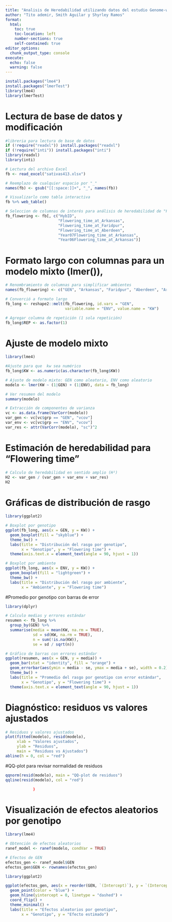 ```yaml
---
title: "Analisis de Heredabilidad utilizando datos del estudio Genome-wide association mapping reveals a rich genetic architecture of complex traits in Oryza sativa"
author: "Tito ademir, Smith Aguilar y Shyrley Ramos"
format:
  html:
    toc: true
    toc-location: left
    number-sections: true
    self-contained: true
editor_options: 
  chunk_output_type: console
execute:
  echo: false
  warning: false
---
```


```r
install.packages("lme4")
install.packages("lmerTest")
library(lme4)
library(lmerTest)
```


# Lectura de base de datos y modificación


```r
#libreria para lectura de base de datos
if (!require("readxl")) install.packages("readxl")
if (!require("inti")) install.packages("inti")
library(readxl)
library(inti)

# Lectura del archivo Excel
fb <- read_excel("sativas413.xlsx")

# Reemplazo de cualquier espacio por "_"
names(fb) <- gsub("[[:space:]]+", "_", names(fb))

# Visualizarlo como tabla interactiva
fb %>% web_table()

# Seleccion de columnas de interés para análisis de heredabilidad de "Flowering time"
fb_flowering <- fb[, c("HybID",
                       "Flowering_time_at_Arkansas",
                       "Flowering_time_at_Faridpur",
                       "Flowering_time_at_Aberdeen",
                       "Year07Flowering_time_at_Arkansas",
                       "Year06Flowering_time_at_Arkansas")]

```


# Formato largo con columnas para un modelo mixto (lmer()),


```r
# Renombramiento de columnas para simplificar ambientes
names(fb_flowering) <- c("GEN", "Arkansas", "Faridpur", "Aberdeen", "Arkansas_2007", "Arkansas_2006")

# Converció a formato largo
fb_long <- reshape2::melt(fb_flowering, id.vars = "GEN", 
                          variable.name = "ENV", value.name = "KW")

# Agregar columna de repetición (1 sola repetición)
fb_long$REP <- as.factor(1)

```


# Ajuste de modelo mixto 


```r

library(lme4)             

#Ajuste para que  kw sea numérico
fb_long$KW <- as.numeric(as.character(fb_long$KW))

# Ajuste de modelo mixto: GEN como aleatorio, ENV como aleatorio
modelo <- lmer(KW ~ (1|GEN) + (1|ENV), data = fb_long)

# Ver resumen del modelo
summary(modelo)

# Extracción de componentes de varianza
vc <- as.data.frame(VarCorr(modelo))
var_gen <- vc[vc$grp == "GEN", "vcov"]
var_env <- vc[vc$grp == "ENV", "vcov"]
var_res <- attr(VarCorr(modelo), "sc")^2

```


# Estimación de heredabilidad para "Flowering time"


```r

# Calculo de heredabilidad en sentido amplio (H²)
H2 <- var_gen / (var_gen + var_env + var_res)
H2

```


# Gráficas de distribución de rasgo


```r

library(ggplot2)

# Boxplot por genotipo
ggplot(fb_long, aes(x = GEN, y = KW)) +
  geom_boxplot(fill = "skyblue") +
  theme_bw() +
  labs(title = "Distribución del rasgo por genotipo",
       x = "Genotipo", y = "Flowering time") +
  theme(axis.text.x = element_text(angle = 90, hjust = 1))

# Boxplot por ambiente
ggplot(fb_long, aes(x = ENV, y = KW)) +
  geom_boxplot(fill = "lightgreen") +
  theme_bw() +
  labs(title = "Distribución del rasgo por ambiente",
       x = "Ambiente", y = "Flowering time")

```

#Promedio por genotipo con barras de error

```r
library(dplyr)

# Calculo medias y errores estándar
resumen <- fb_long %>%
  group_by(GEN) %>%
  summarise(media = mean(KW, na.rm = TRUE),
            sd = sd(KW, na.rm = TRUE),
            n = sum(!is.na(KW)),
            se = sd / sqrt(n))

# Gráfico de barras con errores estándar
ggplot(resumen, aes(x = GEN, y = media)) +
  geom_bar(stat = "identity", fill = "orange") +
  geom_errorbar(aes(ymin = media - se, ymax = media + se), width = 0.2) +
  theme_bw() +
  labs(title = "Promedio del rasgo por genotipo con error estándar",
       x = "Genotipo", y = "Flowering time") +
  theme(axis.text.x = element_text(angle = 90, hjust = 1))

```


# Diagnóstico: residuos vs valores ajustados


```r
# Residuos y valores ajustados
plot(fitted(modelo), resid(modelo),
     xlab = "Valores ajustados",
     ylab = "Residuos",
     main = "Residuos vs Ajustados")
abline(h = 0, col = "red")

```


#QQ-plot para revisar normalidad de residuos


```r
qqnorm(resid(modelo), main = "QQ-plot de residuos")
qqline(resid(modelo), col = "red")

            )
```


#  Visualización de efectos aleatorios por genotipo


```r

library(lme4)

# Obtención de efectos aleatorios
ranef_model <- ranef(modelo, condVar = TRUE)

# Efectos de GEN
efectos_gen <- ranef_model$GEN
efectos_gen$GEN <- rownames(efectos_gen)

library(ggplot2)

ggplot(efectos_gen, aes(x = reorder(GEN, `(Intercept)`), y = `(Intercept)`)) +
  geom_point(color = "blue") +
  geom_hline(yintercept = 0, linetype = "dashed") +
  coord_flip() +
  theme_minimal() +
  labs(title = "Efectos aleatorios por genotipo",
       x = "Genotipo", y = "Efecto estimado")
            
```

